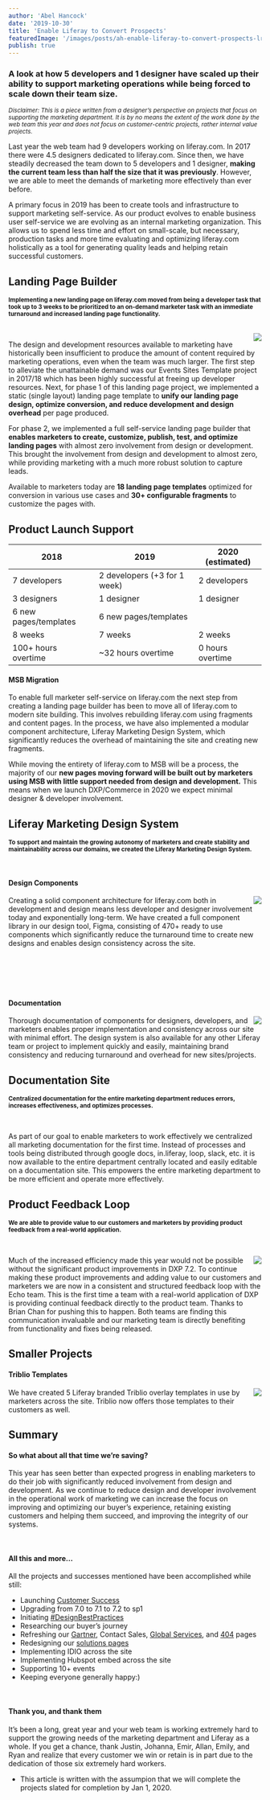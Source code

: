```yaml
---
author: 'Abel Hancock'
date: '2019-10-30'
title: 'Enable Liferay to Convert Prospects'
featuredImage: '/images/posts/ah-enable-liferay-to-convert-prospects-lrdc.png'
publish: true
---
```



### A look at how 5 developers and 1 designer have scaled up their ability to support marketing operations while being forced to scale down their team size.

_<small>Disclaimer: This is a piece written from a designer’s perspective on projects that focus on supporting the marketing department. It is by no means the extent of the work done by the web team this year and does not focus on customer-centric projects, rather internal value projects.</small>_

Last year the web team had 9 developers working on liferay.com. In 2017 there were 4.5 designers dedicated to liferay.com. Since then, we have steadily decreased the team down to 5 developers and 1 designer, __making the current team less than half the size that it was previously__. However, we are able to meet the demands of marketing more effectively than ever before.

A primary focus in 2019 has been to create tools and infrastructure to support marketing self-service. As our product evolves to enable business user self-service we are evolving as an internal marketing organization. This allows us to spend less time and effort on small-scale, but necessary, production tasks and more time evaluating and optimizing liferay.com holistically as a tool for generating quality leads and helping retain successful customers.

## Landing Page Builder

__<small style="margin-bottom: 2em;">Implementing a new landing page on liferay.com moved from being a developer task that took up to 3 weeks to be prioritized to an on-demand marketer task with an immediate turnaround and increased landing page functionality.</small>__

<br />

<a href="https://www.figma.com/proto/lFwAROvThZPyZuugayk1Ro/landing-page-project?node-id=1895%3A249&viewport=817%2C1492%2C0.1658020317554474&scaling=scale-down" target="_blank">
	<Image
		src="images/posts/ah-enable-liferay-to-convert-prospects-landing-page.png"
		rounded
		dropShadow
		align="right"
		size="small"
		margin="0 0 6rem 2rem"
		caption="Landing page template example"
	/>
</a>

The design and development resources available to marketing have historically been insufficient to produce the amount of content required by marketing operations, even when the team was much larger. The first step to alleviate the unattainable demand was our Events Sites Template project in 2017/18 which has been highly successful at freeing up developer resources. Next, for phase 1 of this landing page project, we implemented a static (single layout) landing page template to __unify our landing page design, optimize conversion, and reduce development and design overhead__ per page produced. 

For phase 2, we implemented a full self-service landing page builder that __enables marketers to create, customize, publish, test, and optimize landing pages__ with almost zero involvement from design or development. This brought the involvement from design and development to almost zero, while providing marketing with a much more robust solution to capture leads.

Available to marketers today are __18 landing page templates__ optimized for conversion in various use cases and __30+ configurable fragments__ to customize the pages with.


## Product Launch Support


| 2018                  | 2019                         | 2020 (estimated) |
|-----------------------|------------------------------|------------------|
| 7 developers          | 2 developers (+3 for 1 week) | 2 developers     |
| 3 designers           | 1 designer                   | 1 designer       |
| 6 new pages/templates | 6 new pages/templates        |                  |
| 8 weeks               | 7 weeks                      | 2 weeks          |
| 100+ hours overtime   | ~32 hours overtime           | 0 hours overtime |



#### MSB Migration

To enable full marketer self-service on liferay.com the next step from creating a landing page builder has been to move all of liferay.com to modern site building. This involves rebuilding liferay.com using fragments and content pages. In the process, we have also implemented a modular component architecture, Liferay Marketing Design System, which significantly reduces the overhead of maintaining the site and creating new fragments.

While moving the entirety of liferay.com to MSB will be a process, the majority of our __new pages moving forward will be built out by marketers using MSB with little support needed from design and development.__ This means when we launch DXP/Commerce in 2020 we expect minimal designer & developer involvement.


## Liferay Marketing Design System

__<small>To support and maintain the growing autonomy of marketers and create stability and maintainability across our domains, we created the Liferay Marketing Design System.</small>__

<br />

#### Design Components

<a href="https://www.figma.com/file/LG6yyu4QJJSSHpbuX0vkgo/liferay-marketing?node-id=31%3A676&viewport=3110%2C-1335%2C1.0286442041397095" target="_blank">
	<Image
		src="images/posts/ah-enable-liferay-to-convert-prospects-component-library.png"
		rounded
		dropShadow
		align="right"
		size="small"
		margin="0 0 6rem 2rem"
		caption="Figma component library"
	/>
</a>

Creating a solid component architecture for liferay.com both in development and design means less developer and designer involvement today and exponentially long-term. We have created a full component library in our design tool, Figma, consisting of 470+ ready to use components which significantly reduce the turnaround time to create new designs and enables design consistency across the site.

<br />
<br />
<br />
<br />

#### Documentation

<a href="https://style.liferay.design" target="_blank">
	<Image
		src="images/posts/ah-enable-liferay-to-convert-prospects-style-site.png"
		rounded
		dropShadow
		align="right"
		size="small"
		margin="0 0 6rem 2rem"
		caption="style.liferay.design"
	/>
</a>

Thorough documentation of components for designers, developers, and marketers enables proper implementation and consistency across our site with minimal effort. The design system is also available for any other Liferay team or project to implement quickly and easily, maintaining brand consistency and reducing turnaround and overhead for new sites/projects.

## Documentation Site

__<small>Centralized documentation for the entire marketing department reduces errors, increases effectiveness, and optimizes processes.</small>__

<br />

As part of our goal to enable marketers to work effectively we centralized all marketing documentation for the first time. Instead of processes and tools being distributed through google docs, in.liferay, loop, slack, etc. it is now available to the entire department centrally located and easily editable on a documentation site. This empowers the entire marketing department to be more efficient and operate more effectively.

## Product Feedback Loop

__<small>We are able to provide value to our customers and marketers by providing product feedback from a real-world application.</small>__

<br />

<Image
	src="images/posts/ah-enable-liferay-to-convert-prospects-t-echo.png"
	rounded
	dropShadow
	align="right"
	size="small"
	margin="0 0 6rem 2rem"
/>

Much of the increased efficiency made this year would not be possible without the significant product improvements in DXP 7.2. To continue making these product improvements and adding value to our customers and marketers we are now in a consistent and structured feedback loop with the Echo team. This is the first time a team with a real-world application of DXP is providing continual feedback directly to the product team. Thanks to Brian Chan for pushing this to happen. Both teams are finding this communication invaluable and our marketing team is directly benefiting from functionality and fixes being released.

## Smaller Projects 

#### Triblio Templates

<Image
	src="images/posts/ah-enable-liferay-to-convert-prospects-triblio.png"
	rounded
	dropShadow
	align="right"
	size="small"
	margin="0 0 6rem 2rem"
/>

We have created 5 Liferay branded Triblio overlay templates in use by marketers across the site. Triblio now offers those templates to their customers as well.

## Summary

#### So what about all that time we’re saving?

This year has seen better than expected progress in enabling marketers to do their job with significantly reduced involvement from design and development. As we continue to reduce design and developer involvement in the operational work of marketing we can increase the focus on improving and optimizing our buyer’s experience, retaining existing customers and helping them succeed, and improving the integrity of our systems.

<br />

#### All this and more…

All the projects and successes mentioned have been accomplished while still:

*   Launching [Customer Success](https://www.liferay.com/services/success/journey/dxp-cloud)
*   Upgrading from 7.0 to 7.1 to 7.2 to sp1
*   Initiating [#DesignBestPractices](https://liferay.design/tags/best-practices)
*   Researching our buyer’s journey
*   Refreshing our [Gartner](https://www.liferay.com/company/gartner/magic-quadrant-digital-experience-platforms), Contact Sales, [Global Services](https://www.liferay.com/consulting), and [404](https://www.liferay.com/404) pages
*   Redesigning our [solutions pages](https://www.liferay.com/solutions/industries/insurance)
*   Implementing IDIO across the site
*   Implementing Hubspot embed across the site
*   Supporting 10+ events
*   Keeping everyone generally happy:)

<br />

#### Thank you, and thank them

It’s been a long, great year and your web team is working extremely hard to support the growing needs of the marketing department and Liferay as a whole. If you get a chance, thank Justin, Johanna, Emir, Allan, Emily, and Ryan and realize that every customer we win or retain is in part due to the dedication of those six extremely hard workers.


* This article is written with the assumpion that we will complete the projects slated for completion by Jan 1, 2020.